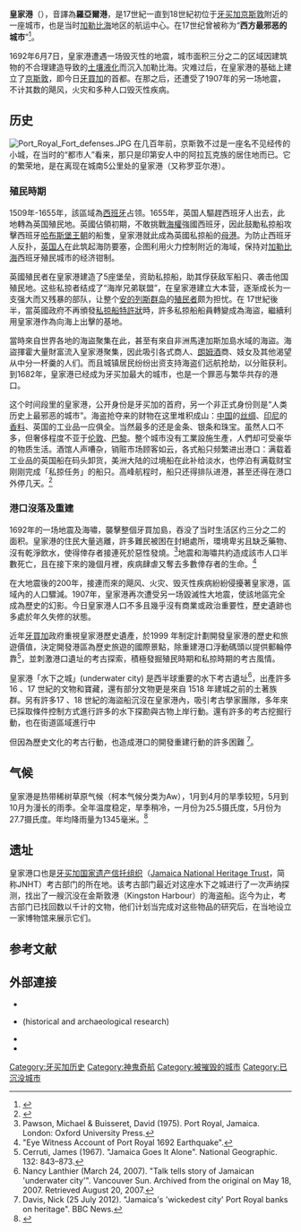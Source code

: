 {{NoteTA
|1=zh-cn:金斯敦;zh-hk:金斯敦;zh-tw:京斯敦
}}
{{Infobox Settlement
| name = 皇家港<br/>Port Royal
| image_skyline = Old Port Royal - Project Gutenberg eText 19396.png
| imagesize = 250px
| image_caption =
| image_flag =
| image_shield =
| pushpin_map = Jamaica
| pushpin_label_position = bottom
| elevation_m =
| elevation_ft =
| area_total_km2 =
| population_as_of =
| population_total =
| population_density_km2 =
| timezone =
| utc_offset =
| timezone_DST =
| utc_offset_DST =
| latd = 17
| latm = 56
| lats =
| latNS =N
| longd = 76
| longm = 51
| longs =
| longEW =W
| website =
}}
'''皇家港'''（{{lang-en|Port Royal}}），音譯為'''羅亞爾港'''，是17世紀一直到18世紀初位于[[牙买加|牙买加]][[京斯敦|京斯敦]]附近的一座城市，也是当时[[加勒比海|加勒比海]]地区的航运中心。在17世纪曾被称为“'''西方最邪恶的城市'''”<ref>{{Cite web|url=http://visitjamaica.cn/port-royal.aspx|title=皇家港口,牙买加历史遗迹,牙买加旅游局|accessdate=2018-06-18|work=visitjamaica.cn|language=en-US|archive-date=2018-06-18|archive-url=https://web.archive.org/web/20180618054557/http://visitjamaica.cn/port-royal.aspx|dead-url=no}}</ref>。

1692年6月7日，皇家港遭遇一场毁灭性的地震，城市面积三分之二的区域因建筑物的不合理建造导致的[[土壤液化|土壤液化]]而沉入加勒比海。灾难过后，在皇家港的基础上建立了[[金斯敦_(牙買加)|京斯敦]]，即今日[[牙買加|牙買加]]的首都。在那之后，还遭受了1907年的另一场地震，不计其数的飓风，火灾和多种人口毁灭性疾病。

== 历史 ==
[[File:Port_Royal_Fort_defenses.JPG|thumb]]
在几百年前，京斯敦不过是一座名不见经传的小城，在当时的“都市人”看来，那只是印第安人中的阿拉瓦克族的居住地而已。它的繁荣地，是在离现在城南5公里处的皇家港（又称罗亚尔港）。

===殖民時期===

1509年-1655年，該區域為[[西班牙帝國|西班牙]]占领。1655年，英国人驅趕西班牙人出去，此地轉為英国殖民地。英國佔領初期，不敢挑戰[[海權|海權]]強國西班牙，因此鼓勵私掠船攻擊西班牙[[哈布斯堡王朝|哈布斯堡王朝]]的船隻，皇家港就此成為英國私掠船的[[母港|母港]]。为防止西班牙人反扑，[[英国人|英国人]]在此筑起海防要塞，企图利用火力控制附近的海域，保持对[[加勒比海|加勒比海]]西班牙殖民城市的经济钳制。

英國殖民者在皇家港建造了5座堡垒，资助私掠船，助其俘获敌军船只、袭击他国殖民地。这些私掠者结成了“海岸兄弟联盟”，在皇家港建立大本营，逐渐成长为一支强大而又残暴的部队，让整个[[安的列斯群島|安的列斯群岛]]的[[殖民主义|殖民者]]颇为担忧。在 17世紀後半，當英國政府不再頒發[[私掠船|私掠船]][[特許狀|特許狀]]時，許多私掠船船員轉變成為海盜，繼續利用皇家港作為向海上出擊的基地。

當時來自世界各地的海盜聚集在此，甚至有來自非洲馬達加斯加島水域的海盜。海盜揮霍大量財富流入皇家港聚集，因此吸引各式商人、[[朗姆酒|朗姆酒]]商、妓女及其他渴望从中分一杯羹的人们。而且城镇居民纷纷出资支持海盗们远航抢劫，以分赃获利。到1682年，皇家港已经成为牙买加最大的城市，也是一个罪恶与繁华共存的港口。

这个时间段里的皇家港，公开身份是牙买加的首府，另一个非正式身份则是“人类历史上最邪恶的城市”。海盗抢夺来的财物在这里堆积成山：[[中國|中国]]的[[丝绸|丝绸]]、[[印度尼西亚|印尼]]的[[香料|香料]]、英国的工业品一应俱全。当然最多的还是金条、银条和珠宝。虽然人口不多，但奢侈程度不亚于[[伦敦|伦敦]]、[[巴黎|巴黎]]。整个城市没有工業設施生產，人們却可受豪华的物质生活。酒馆人声嘈杂，销赃市场顾客如云，各式船只频繁进出港口：满载着工业品的英国船在码头卸货，美洲大陆的过境船在此补给淡水，也停泊有满载财宝刚刚完成「私掠任务」的船只。高峰航程时，船只还得排队进港，甚至还得在港口外停几天。<ref>{{cite web |title=牙买加金斯敦 海盗猖獗的皇家港 |url=http://www.isfashion.com/travel/20140306/917.html |accessdate=2018-06-18 |archive-date=2018-06-18 |archive-url=https://web.archive.org/web/20180618075638/http://www.isfashion.com/travel/20140306/917.html |dead-url=no }}</ref>

===港口沒落及重建===

1692年的一场地震及海嘯，襲擊整個牙買加島，吞没了当时生活区约三分之二的面积。皇家港的住民大量逃離，許多難民被困在封絕處所，環境卑劣且缺乏藥物、沒有乾淨飲水，使得倖存者接連死於惡性發燒。<ref>Pawson, Michael & Buisseret, David (1975). Port Royal, Jamaica. London: Oxford University Press.</ref>地震和海嘯共約造成該市人口半數死亡，且在接下來的幾個月裡，疾病肆虐又奪去多數倖存者的生命。<ref>"Eye Witness Account of Port Royal 1692 Earthquake".</ref>

在大地震後的200年，接連而來的飓风、火灾、毁灭性疾病紛紛侵擾著皇家港，區域內的人口驟減。1907年，皇家港再次遭受另一场毀滅性大地震，使該地區完全成為歷史的幻影。今日皇家港人口不多且幾乎沒有商業或政治重要性，歷史遺跡也多處於年久失修的狀態。

近年[[牙買加|牙買加]]政府重視皇家港歷史遺產，於1999 年制定計劃開發皇家港的歷史和旅遊價值，決定開發港區為歷史旅遊的國際景點，除重建港口浮動碼頭以提供郵輪停靠<ref>Cerruti, James (1967). "Jamaica Goes It Alone". National Geographic. 132: 843–873.</ref>，並刺激港口遺址的考古探索，積極發掘殖民時期和私掠時期的考古風情。

皇家港「水下之城」(underwater city) 是西半球重要的水下考古遺址<ref>Nancy Lanthier (March 24, 2007). "Talk tells story of Jamaican 'underwater city'". Vancouver Sun. Archived from the original on May 18, 2007. Retrieved August 20, 2007.</ref>，出產許多 16 、17 世紀的文物和寶藏，還有部分文物更是來自 1518 年建城之前的土著族群。另有許多17 、18 世紀的海盜船沉沒在皇家港內，吸引考古學家團隊，多年來已採取條件控制方式進行許多的水下探勘與古物上岸行動。還有許多的考古挖掘行動，也在街道區域進行中

但因為歷史文化的考古行動，也造成港口的開發重建行動的許多困難 <ref>Davis, Nick (25 July 2012). "Jamaica's 'wickedest city' Port Royal banks on heritage". BBC News.</ref>。

== 气候 ==

皇家港是热带稀树草原气候（柯本气候分类为Aw），1月到4月的旱季较短，5月到10月为漫长的雨季。全年温度稳定，旱季稍冷，一月份为25.5摄氏度，5月份为27.7摄氏度。年均降雨量为1345毫米。<ref>{{cite web | url=http://www.weatherbase.com/weather/weather-summary.php3?s=783970&cityname=Port+Royal%2C+Kingston+St.+John%2C+Jamaica&units= | title=Climate Summary for Port Royal | publisher=Weatherbase | accessdate=30 March 2019 | archive-date=2020-07-07 | archive-url=https://web.archive.org/web/20200707024348/http://www.weatherbase.com/weather/weather-summary.php3?s=783970&cityname=Port+Royal,+Kingston+St.+John,+Jamaica&units= | dead-url=no }}</ref>

== 遗址 ==

皇家港口也是[[牙买加国家遗产信托组织|牙买加国家遗产信托组织]]（[[Jamaica_National_Heritage_Trust|Jamaica National Heritage Trust]]，简称JNHT）考古部门的所在地。该考古部门最近对这座水下之城进行了一次声纳探测，找出了一艘沉没在金斯敦港（Kingston Harbour）的海盗船。迄今为止，考古部门已找回数以千计的文物，他们计划当完成对这些物品的研究后，在当地设立一家博物馆来展示它们。

==参考文献==
{{reflist}}
==外部連接==
{{commons category|Port Royal}}

*{{cite web|website=ShawnBrown.com|author=Brown, Shawn (Cartographer)|url=http://www.shawnbrown.com/maps/port_royal.html|title=Map: Old Port Royal|archiveurl=https://web.archive.org/web/20070214144251/http://shawnbrown.com/maps/port_royal.html|archivedate=2007-02-14}}
*{{cite web|author=Hamilton, Dr. Donny L. (Principal Investigator)|website=Nautarch.tamu.edu|url=http://nautarch.tamu.edu/portroyal/|title=The Port Royal Project|accessdate=2020-04-11|archive-date=2012-03-23|archive-url=https://www.webcitation.org/66N7lh8aG?url=http://nautarch.tamu.edu/portroyal/|dead-url=no}} (historical and archaeological research)
*{{cite web|publisher=Vermilion Ohio News|website=Great Lakes Pirate Fest|url=http://piratefest.homestead.com/PortRoyal.html|archive-url=https://web.archive.org/web/20151210203037/http://piratefest.homestead.com/PortRoyal.html|archive-date=2015-12-10|title=Notorious Pirate Havens, Part 4: Port Royal}}
*{{cite web|author=Vallar, Cindy (Editor and Reviewer)|website=Pirates and Privateers: The History of Maritime Piracy|url=http://www.cindyvallar.com/havens4.html|title=Piracy in Port Royal|accessdate=2020-04-11|archive-date=2020-02-21|archive-url=https://web.archive.org/web/20200221025807/http://www.cindyvallar.com/havens4.html|dead-url=no}}

[[Category:牙买加历史|Category:牙买加历史]]
[[Category:神鬼奇航|Category:神鬼奇航]]
[[Category:被摧毁的城市|Category:被摧毁的城市]]
[[Category:已沉没城市|Category:已沉没城市]]